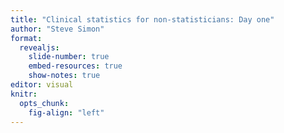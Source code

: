 ```yaml
---
title: "Clinical statistics for non-statisticians: Day one"
author: "Steve Simon"
format: 
  revealjs:
    slide-number: true
    embed-resources: true
    show-notes: true
editor: visual
knitr:
  opts_chunk: 
    fig-align: "left"
---
```


```{=html}
<!---  To print speaker notes, add
         ?print-pdf&showNotes=separate-page 
       to the end of the URL. Then open the
       print dialog box (ctrl-P) and choose
       Save as PDF for the printer. Other 
       options, like Microsoft Print to PDF
       do not seem to work.
  --->
```
